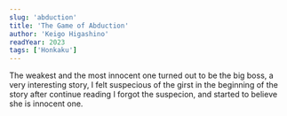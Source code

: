 ```yaml
---
slug: 'abduction'
title: 'The Game of Abduction'
author: 'Keigo Higashino'
readYear: 2023
tags: ['Honkaku']
---
```


The weakest and the most innocent one turned out to be the big boss, a very interesting story,
I felt suspecious of the girst in the beginning of the story after continue reading I forgot the suspecion,
and started to believe she is innocent one.
